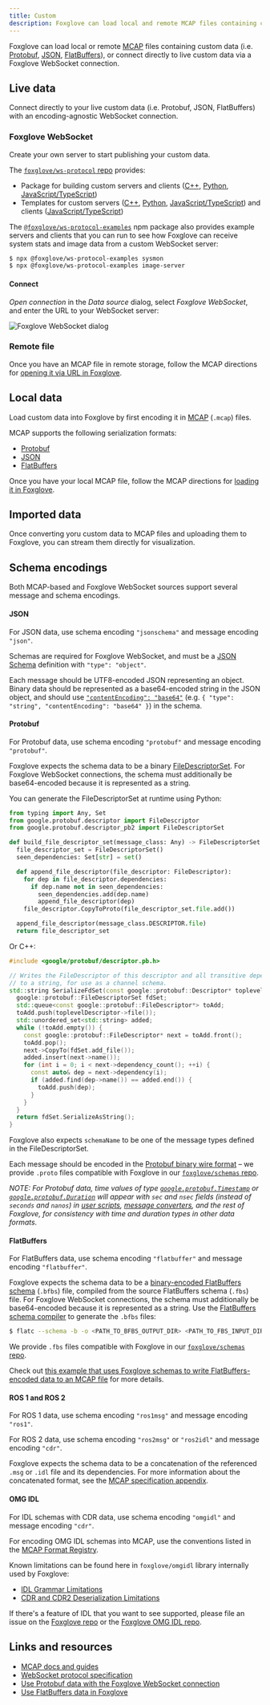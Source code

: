 ```yaml
---
title: Custom
description: Foxglove can load local and remote MCAP files containing custom data (i.e. Protobuf, JSON, FlatBuffers), or connect directly to live custom data via a Foxglove WebSocket connection.
---
```


Foxglove can load local or remote [MCAP](https://mcap.dev) files containing custom data (i.e. [Protobuf](https://developers.google.com/protocol-buffers), [JSON](http://jsonschema.org/), [FlatBuffers](https://google.github.io/flatbuffers)), or connect directly to live custom data via a Foxglove WebSocket connection.

## Live data

Connect directly to your live custom data (i.e. Protobuf, JSON, FlatBuffers) with an encoding-agnostic WebSocket connection.

### Foxglove WebSocket

Create your own server to start publishing your custom data.

The [`foxglove/ws-protocol` repo](https://github.com/foxglove/ws-protocol) provides:

- Package for building custom servers and clients ([C++](https://github.com/foxglove/ws-protocol/tree/main/cpp), [Python](https://github.com/foxglove/ws-protocol/tree/main/python), [JavaScript/TypeScript](https://github.com/foxglove/ws-protocol/tree/main/typescript/ws-protocol))
- Templates for custom servers ([C++](https://github.com/foxglove/ws-protocol/tree/main/cpp/examples), [Python](https://github.com/foxglove/ws-protocol/tree/main/python#example-servers), [JavaScript/TypeScript](https://github.com/foxglove/ws-protocol/tree/main/typescript/ws-protocol#server-template)) and clients ([JavaScript/TypeScript](https://github.com/foxglove/ws-protocol/tree/main/typescript/ws-protocol#client-template))

The [`@foxglove/ws-protocol-examples`](https://github.com/foxglove/ws-protocol/tree/main/typescript/ws-protocol-examples) npm package also provides example servers and clients that you can run to see how Foxglove can receive system stats and image data from a custom WebSocket server:

```bash
$ npx @foxglove/ws-protocol-examples sysmon
$ npx @foxglove/ws-protocol-examples image-server
```

#### Connect

_Open connection_ in the _Data source_ dialog, select _Foxglove WebSocket_, and enter the URL to your WebSocket server:

![Foxglove WebSocket dialog](/img/docs/connecting-to-data/foxglove-websocket.png)

<FoxgloveWebSocketResetDirections />

### Remote file

Once you have an MCAP file in remote storage, follow the MCAP directions for [opening it via URL in Foxglove](/docs/studio/connection/mcap#remote).

<CorsDirections />

## Local data

Load custom data into Foxglove by first encoding it in [MCAP](https://mcap.dev) (`.mcap`) files.

MCAP supports the following serialization formats:

- [Protobuf](https://mcap.dev/guides/getting-started/protobuf)
- [JSON](https://mcap.dev/guides/getting-started/json)
- [FlatBuffers](https://mcap.dev/guides/getting-started/flatbuffers)

Once you have your local MCAP file, follow the MCAP directions for [loading it in Foxglove](/docs/studio/connection/mcap#local).

## Imported data

Once converting yoru custom data to MCAP files and uploading them to Foxglove, you can stream them directly for visualization.

<ImportedDataDirections/>

## Schema encodings

Both MCAP-based and Foxglove WebSocket sources support several message and schema encodings.

#### JSON

For JSON data, use schema encoding `"jsonschema"` and message encoding `"json"`.

Schemas are required for Foxglove WebSocket, and must be a [JSON Schema](https://json-schema.org/) definition with `"type": "object"`.

Each message should be UTF8-encoded JSON representing an object. Binary data should be represented as a base64-encoded string in the JSON object, and should use [`"contentEncoding": "base64"`](https://json-schema.org/draft/2020-12/json-schema-validation.html#rfc.section.8.3) (e.g. `{ "type": "string", "contentEncoding": "base64" }`) in the schema.

#### Protobuf

For Protobuf data, use schema encoding `"protobuf"` and message encoding `"protobuf"`.

Foxglove expects the schema data to be a binary [FileDescriptorSet](https://developers.google.com/protocol-buffers/docs/techniques#self-description). For Foxglove WebSocket connections, the schema must additionally be base64-encoded because it is represented as a string.

You can generate the FileDescriptorSet at runtime using Python:

```python
from typing import Any, Set
from google.protobuf.descriptor import FileDescriptor
from google.protobuf.descriptor_pb2 import FileDescriptorSet

def build_file_descriptor_set(message_class: Any) -> FileDescriptorSet:
  file_descriptor_set = FileDescriptorSet()
  seen_dependencies: Set[str] = set()

  def append_file_descriptor(file_descriptor: FileDescriptor):
    for dep in file_descriptor.dependencies:
      if dep.name not in seen_dependencies:
        seen_dependencies.add(dep.name)
        append_file_descriptor(dep)
    file_descriptor.CopyToProto(file_descriptor_set.file.add())

  append_file_descriptor(message_class.DESCRIPTOR.file)
  return file_descriptor_set
```

Or C++:

```cpp
#include <google/protobuf/descriptor.pb.h>

// Writes the FileDescriptor of this descriptor and all transitive dependencies
// to a string, for use as a channel schema.
std::string SerializeFdSet(const google::protobuf::Descriptor* toplevelDescriptor) {
  google::protobuf::FileDescriptorSet fdSet;
  std::queue<const google::protobuf::FileDescriptor*> toAdd;
  toAdd.push(toplevelDescriptor->file());
  std::unordered_set<std::string> added;
  while (!toAdd.empty()) {
    const google::protobuf::FileDescriptor* next = toAdd.front();
    toAdd.pop();
    next->CopyTo(fdSet.add_file());
    added.insert(next->name());
    for (int i = 0; i < next->dependency_count(); ++i) {
      const auto& dep = next->dependency(i);
      if (added.find(dep->name()) == added.end()) {
        toAdd.push(dep);
      }
    }
  }
  return fdSet.SerializeAsString();
}
```

Foxglove also expects `schemaName` to be one of the message types defined in the FileDescriptorSet.

Each message should be encoded in the [Protobuf binary wire format](https://developers.google.com/protocol-buffers/docs/encoding) – we provide `.proto` files compatible with Foxglove in our [`foxglove/schemas` repo](https://github.com/foxglove/schemas).

_NOTE: For Protobuf data, time values of type [`google.protobuf.Timestamp`](https://protobuf.dev/reference/protobuf/google.protobuf/#timestamp) or [`google.protobuf.Duration`](https://protobuf.dev/reference/protobuf/google.protobuf/#duration) will appear with `sec` and `nsec` fields (instead of `seconds` and `nanos`) in [user scripts](/docs/studio/panels/user-scripts), [message converters](/docs/studio/extensions/getting-started#message-converters), and the rest of Foxglove, for consistency with time and duration types in other data formats._

#### FlatBuffers

For FlatBuffers data, use schema encoding `"flatbuffer"` and message encoding `"flatbuffer"`.

Foxglove expects the schema data to be a [binary-encoded FlatBuffers schema](https://google.github.io/flatbuffers/intermediate_representation.html) (`.bfbs`) file, compiled from the source FlatBuffers schema (`.fbs`) file. For Foxglove WebSocket connections, the schema must additionally be base64-encoded because it is represented as a string. Use the [FlatBuffers schema compiler](https://google.github.io/flatbuffers/flatbuffers_guide_using_schema_compiler.html) to generate the `.bfbs` files:

```bash
$ flatc --schema -b -o <PATH_TO_BFBS_OUTPUT_DIR> <PATH_TO_FBS_INPUT_DIR>
```

We provide `.fbs` files compatible with Foxglove in our [`foxglove/schemas` repo](https://github.com/foxglove/schemas/tree/main/schemas/flatbuffer).

Check out [this example that uses Foxglove schemas to write FlatBuffers-encoded data to an MCAP file](https://github.com/foxglove/mcap/blob/main/typescript/examples/flatbufferswriter/scripts/main.ts) for more details.

#### ROS 1 and ROS 2

For ROS 1 data, use schema encoding `"ros1msg"` and message encoding `"ros1"`.

For ROS 2 data, use schema encoding `"ros2msg"` or `"ros2idl"` and message encoding `"cdr"`.

Foxglove expects the schema data to be a concatenation of the referenced `.msg` or `.idl` file and its dependencies. For more information about the concatenated format, see the [MCAP specification appendix](https://mcap.dev/specification/appendix.html#ros1msg-data-format).

#### OMG IDL

For IDL schemas with CDR data, use schema encoding `"omgidl"` and message encoding `"cdr"`.

For encoding OMG IDL schemas into MCAP, use the conventions listed in the [MCAP Format Registry](https://mcap.dev/spec/registry#omgidl).


Known limitations can be found here in `foxglove/omgidl` library internally used by Foxglove:
 - [IDL Grammar Limitations](https://github.com/foxglove/omgidl/blob/main/packages/omgidl-parser/README.md#omg-idl-subset-support)
 - [CDR and CDR2 Deserialization Limitations](https://github.com/foxglove/omgidl/blob/main/packages/omgidl-serialization/README.md#known-limitations)

 If there's a feature of IDL that you want to see supported, please file an issue on the [Foxglove repo](https://github.com/foxglove/studio/issues) or the [Foxglove OMG IDL repo](https://github.com/foxglove/omgidl/issues).

## Links and resources

- [MCAP docs and guides](https://mcap.dev)
- [WebSocket protocol specification](https://github.com/foxglove/ws-protocol/blob/main/docs/spec.md)
- [Use Protobuf data with the Foxglove WebSocket connection](/blog/using-protobuf-data-with-the-foxglove-websocket-connection)
- [Use FlatBuffers data in Foxglove](/blog/announcing-flatbuffers-support-in-foxglove)
